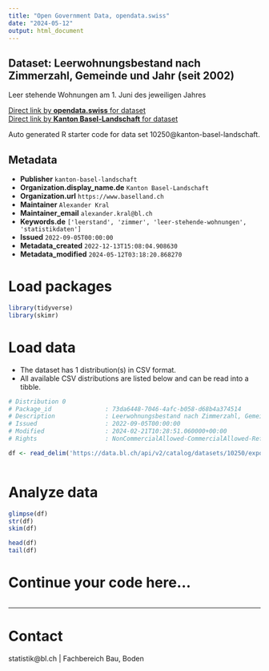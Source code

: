 ```yaml
---
title: "Open Government Data, opendata.swiss"
date: "2024-05-12"
output: html_document
---
```


## Dataset: Leerwohnungsbestand nach Zimmerzahl, Gemeinde und Jahr (seit 2002)

Leer stehende Wohnungen am 1. Juni des jeweiligen Jahres

[Direct link by **opendata.swiss** for dataset](https://opendata.swiss/de/dataset/leerwohnungsbestand-nach-zimmerzahl-gemeinde-und-jahr-ab-2002)<br>
[Direct link by **Kanton Basel-Landschaft** for dataset](https://data.bl.ch/explore/dataset/10250/)

Auto generated R starter code for data set 10250@kanton-basel-landschaft.

## Metadata

- **Publisher** `kanton-basel-landschaft`
- **Organization.display_name.de** `Kanton Basel-Landschaft`
- **Organization.url** `https://www.baselland.ch`
- **Maintainer** `Alexander Kral`
- **Maintainer_email** `alexander.kral@bl.ch`
- **Keywords.de** `['leerstand', 'zimmer', 'leer-stehende-wohnungen', 'statistikdaten']`
- **Issued** `2022-09-05T00:00:00`
- **Metadata_created** `2022-12-13T15:08:04.908630`
- **Metadata_modified** `2024-05-12T03:18:20.868270`


# Load packages

```r

library(tidyverse)
library(skimr)

```

# Load data

-   The dataset has 1 distribution(s) in CSV format.
-   All available CSV distributions are listed below and can be read into a tibble.

```r

# Distribution 0
# Package_id               : 73da6448-7046-4afc-b058-d68b4a374514
# Description              : Leerwohnungsbestand nach Zimmerzahl, Gemeinde und Jahr (seit 2002) (csv)
# Issued                   : 2022-09-05T00:00:00
# Modified                 : 2024-02-21T10:28:51.060000+00:00
# Rights                   : NonCommercialAllowed-CommercialAllowed-ReferenceRequired

df <- read_delim('https://data.bl.ch/api/v2/catalog/datasets/10250/exports/csv')



```

# Analyze data

```r

glimpse(df)
str(df)
skim(df)

head(df)
tail(df)

```

# Continue your code here...

```r

```

------------------------------------------------------------------------

# Contact

statistik@bl.ch | Fachbereich Bau, Boden
